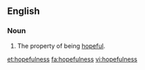 ==English==

===Noun===
{{en-noun|-}}

# The property of being [[hopeful]].

[[et:hopefulness]]
[[fa:hopefulness]]
[[vi:hopefulness]]